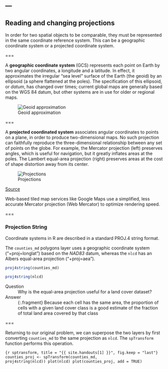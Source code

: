 ---
---

## Reading and changing projections 

In order for two spatial objects to be comparable, they must be represented in the same coordinate reference system. This can be a geographic coordinate system or a projected coordinate system.

===

A **geographic coordinate system** (GCS) represents each point on Earth by two angular coordinates, a longitude and a latitude. In effect, it approximates the irregular "sea level" surface of the Earth (the geoid) by an ellipsoid (a sphere flattened at the poles). The specification of this ellipsoid, or *datum*, has changed over times; current global maps are generally based on the WGS 84 datum, but other systems are in use for older or regional maps. 

![Geoid approximation]({{ site.baseurl }}/images/spheroid.png)

===

A **projected coordinated system** associates angular coordinates to points on a plane, in order to produce two-dimensional maps. No such projection can faithfully reproduce the three-dimensional relationship between any set of points on the globe. For example, 
the Mercator projection (left) preserves angles, which is useful for navigation, but it greatly inflates areas at the poles. The Lambert equal-area projection (right) preserves areas at the cost of shape distortion away from its center.

![Projections]({{ site.baseurl }}/images/proj.png)

[Source](http://www.perrygeo.com/tissot-indicatrix-examining-the-distortion-of-map-projections.html)

Web-based tiled map services like Google Maps use a simplified, less accurate Mercator projection (Web Mercator) to optimize rendering speed.

===

### Projection String

Coordinate systems in R are described in a standard PROJ.4 string format.

The `counties_md` polygons layer uses a geographic coordinate system ("+proj=longlat") based on the *NAD83* datum, whereas the `nlcd` has an Albers equal-area projection ("+proj=aea").

```r
proj4string(counties_md)
```
```r
proj4string(nlcd)
```

Question
: Why is the equal-area projection useful for a land cover dataset?

Answer
: {:.fragment} Because each cell has the same area, the proportion of cells with a given land cover class is a good estimate of the fraction of total land area covered by that class

===

Returning to our original problem, we can superpose the two layers by first converting `counties_md` to the same projection as `nlcd`. The `spTransform` function performs this
operation.

```{r sptransform, title = "{{ site.handouts[1] }}", fig.keep = "last"}
counties_proj <- spTransform(counties_md, 
                             proj4string(nlcd))
plot(nlcd)
plot(counties_proj, add = TRUE)
```

